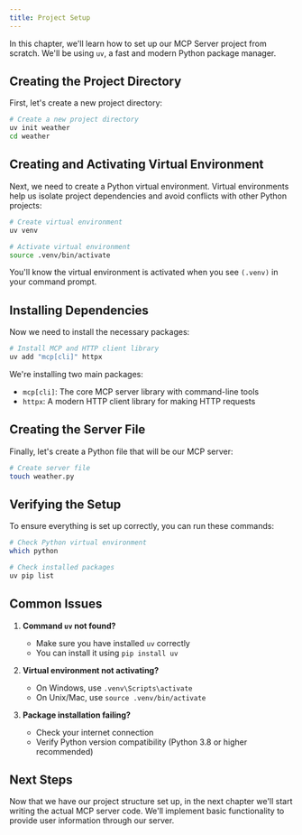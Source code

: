 ```yaml
---
title: Project Setup
---
```


In this chapter, we'll learn how to set up our MCP Server project from scratch. We'll be using `uv`, a fast and modern Python package manager.

## Creating the Project Directory

First, let's create a new project directory:

```bash
# Create a new project directory
uv init weather
cd weather
```

## Creating and Activating Virtual Environment

Next, we need to create a Python virtual environment. Virtual environments help us isolate project dependencies and avoid conflicts with other Python projects:

```bash
# Create virtual environment
uv venv

# Activate virtual environment
source .venv/bin/activate
```

You'll know the virtual environment is activated when you see `(.venv)` in your command prompt.

## Installing Dependencies

Now we need to install the necessary packages:

```bash
# Install MCP and HTTP client library
uv add "mcp[cli]" httpx
```

We're installing two main packages:

- `mcp[cli]`: The core MCP server library with command-line tools
- `httpx`: A modern HTTP client library for making HTTP requests

## Creating the Server File

Finally, let's create a Python file that will be our MCP server:

```bash
# Create server file
touch weather.py
```

## Verifying the Setup

To ensure everything is set up correctly, you can run these commands:

```bash
# Check Python virtual environment
which python

# Check installed packages
uv pip list
```

## Common Issues

1. **Command `uv` not found?**

   - Make sure you have installed `uv` correctly
   - You can install it using `pip install uv`

2. **Virtual environment not activating?**

   - On Windows, use `.venv\Scripts\activate`
   - On Unix/Mac, use `source .venv/bin/activate`

3. **Package installation failing?**
   - Check your internet connection
   - Verify Python version compatibility (Python 3.8 or higher recommended)

## Next Steps

Now that we have our project structure set up, in the next chapter we'll start writing the actual MCP server code. We'll implement basic functionality to provide user information through our server.
